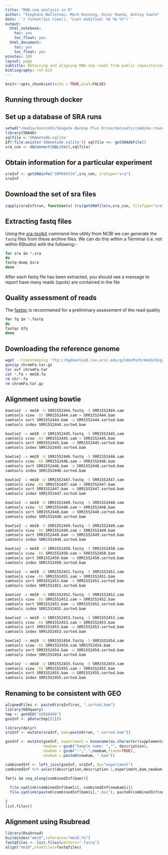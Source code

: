 ```yaml
---
title: "RNA-seq analysis in R"
author: "Stephane Ballereau, Mark Dunning, Oscar Rueda, Ashley Sawle"
date: '`r format(Sys.time(), "Last modified: %d %b %Y")`'
output:
  html_notebook:
    toc: yes
    toc_float: yes
  html_document:
    toc: yes
    toc_float: yes
minutes: 300
layout: page
subtitle: Obtaining and aligning RNA-seq reads from public repositories
bibliography: ref.bib
---
```


```r
knitr::opts_chunk$set(echo = TRUE,eval=FALSE)
```

## Running through docker


## Set up a database of SRA runs

```r
setwd("/media/dunnin01/Seagate Backup Plus Drive/datasets/combine-rnaseq/")
library(SRAdb)
sqlfile <-'SRAmetadb.sqlite'
if(!file.exists('SRAmetadb.sqlite')) sqlfile <<- getSRAdbFile()
sra_con <- dbConnect(SQLite(),sqlfile)
```

## Obtain information for a particular experiment

```r
sraInf <- getSRAinfo("SRP045534",sra_con, sraType="sra")
sraInf
```

## Download the set of sra files

```r
sapply(sraInf$run, function(x) try(getSRAfile(x,sra_con, fileType="sra"),silent=TRUE))
```

## Extracting fastq files

Using the [sra-toolkit](https://www.ncbi.nlm.nih.gov/sra) command-line utility from NCBI we can generate the `fastq` files from these archive files. We can do this within a Terminal (i.e. not within RStudio) with the following:-

```bash

for sra in *.sra
do
fastq-dump $sra
done

```

After each fastq file has been extracted, you should see a message to report have many reads (spots) are contained in the file


## Quality assessment of reads

The [fastqc](http://www.bioinformatics.babraham.ac.uk/projects/fastqc/) is recommened for a preliminary assessment of the read quality

```bash
for fq in *.fastq
do
fastqc $fq
done

```

## Downloading the reference genome

```bash
wget --timestamping 'ftp://hgdownload.cse.ucsc.edu/goldenPath/mm10/bigZips/chromFa.tar.gz' -O chromFa.tar.gz
gunzip chromFa.tar.gz
tar xvf chromFa.tar
cat *.fa > mm10.fa
rm chr*.fa
rm chromFa.tar.gz
```



## Alignment using bowtie

```bash
bowtie2 -x mm10 -U SRR1552444.fastq -S SRR1552444.sam
samtools view -bS SRR1552444.sam > SRR1552444.bam
samtools sort SRR1552444.bam -o SRR1552444.sorted.bam
samtools index SRR1552444.sorted.bam

bowtie2 -x mm10 -U SRR1552445.fastq -S SRR1552445.sam
samtools view -bS SRR1552445.sam > SRR1552445.bam
samtools sort SRR1552445.bam -o SRR1552445.sorted.bam
samtools index SRR1552445.sorted.bam

bowtie2 -x mm10 -U SRR1552446.fastq -S SRR1552446.sam
samtools view -bS SRR1552446.sam > SRR1552446.bam
samtools sort SRR1552446.bam -o SRR1552446.sorted.bam
samtools index SRR1552446.sorted.bam

bowtie2 -x mm10 -U SRR1552447.fastq -S SRR1552447.sam
samtools view -bS SRR1552447.sam > SRR1552447.bam
samtools sort SRR1552447.bam -o SRR1552447.sorted.bam
samtools index SRR1552447.sorted.bam

bowtie2 -x mm10 -U SRR1552448.fastq -S SRR1552448.sam
samtools view -bS SRR1552448.sam > SRR1552448.bam
samtools sort SRR1552448.bam -o SRR1552448.sorted.bam
samtools index SRR1552448.sorted.bam

bowtie2 -x mm10 -U SRR1552449.fastq -S SRR1552449.sam
samtools view -bS SRR1552449.sam > SRR1552449.bam
samtools sort SRR1552449.bam -o SRR1552449.sorted.bam
samtools index SRR1552449.sorted.bam

bowtie2 -x mm10 -U SRR1552450.fastq -S SRR1552450.sam
samtools view -bS SRR1552450.sam > SRR1552450.bam
samtools sort SRR1552450.bam -o SRR1552450.sorted.bam
samtools index SRR1552450.sorted.bam

bowtie2 -x mm10 -U SRR1552451.fastq -S SRR1552451.sam
samtools view -bS SRR1552451.sam > SRR1552451.bam
samtools sort SRR1552451.bam -o SRR1552451.sorted.bam
samtools index SRR1552451.sorted.bam

bowtie2 -x mm10 -U SRR1552452.fastq -S SRR1552452.sam
samtools view -bS SRR1552452.sam > SRR1552452.bam
samtools sort SRR1552452.bam -o SRR1552452.sorted.bam
samtools index SRR1552452.sorted.bam

bowtie2 -x mm10 -U SRR1552453.fastq -S SRR1552453.sam
samtools view -bS SRR1552453.sam > SRR1552453.bam
samtools sort SRR1552453.bam -o SRR1552453.sorted.bam
samtools index SRR1552453.sorted.bam

bowtie2 -x mm10 -U SRR1552454.fastq -S SRR1552454.sam
samtools view -bS SRR1552454.sam SRR1552454.bam
samtools sort SRR1552454.bam -o SRR1552454.sorted.bam
samtools index SRR1552454.sorted.bam

bowtie2 -x mm10 -U SRR1552455.fastq -S SRR1552455.sam
samtools view -bS SRR1552455.sam > SRR1552455.bam
samtools sort SRR1552455.bam -o SRR1552455.sorted.bam
samtools index SRR1552455.sorted.bam
```

## Renaming to be consistent with GEO

```r

alignedFiles <- paste0(sraInf$run, ".sorted.bam")
library(GEOquery)
tmp <- getGEO("GSE60450")
gseInf <- pData(tmp[[1]])


```

```r
library(dplyr)
sraInf <- mutate(sraInf, bam=paste0(run, ".sorted.bam"))

gseInf <- mutate(gseInf, experiment = basename(as.character(supplementary_file_2)),
                 newbam = gsub("Sample name: ","", description),
                 newbam = gsub("-",".",newbam,fixed=TRUE),
                 newbam = paste0(newbam, ".bam"))

combinedInf <- left_join(gseInf, sraInf, by="experiment")
combinedInf %>% select(description,description.1,experiment,bam,newbam)
```

```r
for(i in seq_along(combinedInf$bam)){
  
  file.symlink(combinedInf$bam[i], combinedInf$newbam[i])
  file.symlink(paste0(combinedInf$bam[i],".bai"), paste0(combinedInf$newbam[i],".bai"))
  
}
list.files()
```


## Alignment using Rsubread

```r
library(Rsubread)
buildindex("mm10",reference="mm10.fa")
fastqfiles <- list.files(pattern=".fastq")
align("mm10",readfile1=fastqfiles)
```

